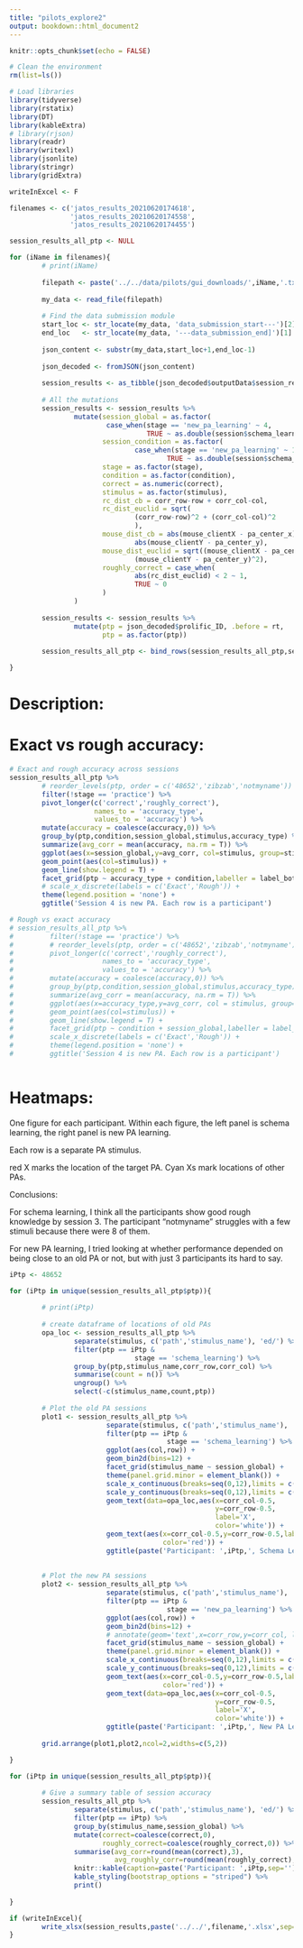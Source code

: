 ```yaml
---
title: "pilots_explore2"
output: bookdown::html_document2
---
```


```r
knitr::opts_chunk$set(echo = FALSE)
```

```r

# Clean the environment
rm(list=ls())

# Load libraries
library(tidyverse)
library(rstatix)
library(DT)
library(kableExtra)
# library(rjson)
library(readr)
library(writexl)
library(jsonlite)
library(stringr)
library(gridExtra)

```


```r

writeInExcel <- F

```


```r

filenames <- c('jatos_results_20210620174618',
               'jatos_results_20210620174558',
               'jatos_results_20210620174455')

session_results_all_ptp <- NULL

for (iName in filenames){
        # print(iName)
              
        filepath <- paste('../../data/pilots/gui_downloads/',iName,'.txt', sep='')
        
        my_data <- read_file(filepath)
        
        # Find the data submission module
        start_loc <- str_locate(my_data, 'data_submission_start---')[2]
        end_loc   <- str_locate(my_data, '---data_submission_end]')[1]
        
        json_content <- substr(my_data,start_loc+1,end_loc-1)
        
        json_decoded <- fromJSON(json_content)
        
        session_results <- as_tibble(json_decoded$outputData$session_results)
        
        # All the mutations
        session_results <- session_results %>%
                mutate(session_global = as.factor(
                        case_when(stage == 'new_pa_learning' ~ 4,
                                  TRUE ~ as.double(session$schema_learning))),
                       session_condition = as.factor(
                               case_when(stage == 'new_pa_learning' ~ 1,
                                       TRUE ~ as.double(session$schema_learning))),
                       stage = as.factor(stage),
                       condition = as.factor(condition),
                       correct = as.numeric(correct),
                       stimulus = as.factor(stimulus),
                       rc_dist_cb = corr_row-row + corr_col-col,
                       rc_dist_euclid = sqrt(
                               (corr_row-row)^2 + (corr_col-col)^2
                               ),
                       mouse_dist_cb = abs(mouse_clientX - pa_center_x) +
                               abs(mouse_clientY - pa_center_y),
                       mouse_dist_euclid = sqrt((mouse_clientX - pa_center_x)^2 +
                               (mouse_clientY - pa_center_y)^2),
                       roughly_correct = case_when(
                               abs(rc_dist_euclid) < 2 ~ 1,
                               TRUE ~ 0
                       )
                )
        
        session_results <- session_results %>%
                mutate(ptp = json_decoded$prolific_ID, .before = rt,
                       ptp = as.factor(ptp))
        
        session_results_all_ptp <- bind_rows(session_results_all_ptp,session_results)

}
```

# Description:



# Exact vs rough accuracy:

```r


# Exact and rough accuracy across sessions
session_results_all_ptp %>%
        # reorder_levels(ptp, order = c('48652','zibzab','notmyname')) %>%
        filter(!stage == 'practice') %>%
        pivot_longer(c('correct','roughly_correct'),
                     names_to = 'accuracy_type',
                     values_to = 'accuracy') %>% 
        mutate(accuracy = coalesce(accuracy,0)) %>%
        group_by(ptp,condition,session_global,stimulus,accuracy_type) %>%
        summarize(avg_corr = mean(accuracy, na.rm = T)) %>%
        ggplot(aes(x=session_global,y=avg_corr, col=stimulus, group=stimulus)) +
        geom_point(aes(col=stimulus)) + 
        geom_line(show.legend = T) + 
        facet_grid(ptp ~ accuracy_type + condition,labeller = label_both) +
        # scale_x_discrete(labels = c('Exact','Rough')) + 
        theme(legend.position = 'none') +
        ggtitle('Session 4 is new PA. Each row is a participant')

# Rough vs exact accuracy
# session_results_all_ptp %>%
#         filter(!stage == 'practice') %>%
#         # reorder_levels(ptp, order = c('48652','zibzab','notmyname')) %>%
#         pivot_longer(c('correct','roughly_correct'),
#                      names_to = 'accuracy_type',
#                      values_to = 'accuracy') %>%
#         mutate(accuracy = coalesce(accuracy,0)) %>%
#         group_by(ptp,condition,session_global,stimulus,accuracy_type) %>%
#         summarize(avg_corr = mean(accuracy, na.rm = T)) %>%
#         ggplot(aes(x=accuracy_type,y=avg_corr, col = stimulus, group=stimulus)) +
#         geom_point(aes(col=stimulus)) + 
#         geom_line(show.legend = T) + 
#         facet_grid(ptp ~ condition + session_global,labeller = label_both) + 
#         scale_x_discrete(labels = c('Exact','Rough')) + 
#         theme(legend.position = 'none') + 
#         ggtitle('Session 4 is new PA. Each row is a participant')



```

# Heatmaps:

One figure for each participant.
Within each figure, the left panel is schema learning, the right panel is new PA learning. 

Each row is a separate PA stimulus.

red X marks the location of the target PA. Cyan Xs mark locations of other PAs.

Conclusions:

For schema learning, I think all the participants show good rough knowledge by session 3. The participant "notmyname" struggles with a few stimuli because there were 8 of them.

For new PA learning, I tried looking at whether performance depended on being close to an old PA or not, but with just 3 participants its hard to say.

```r

iPtp <- 48652

for (iPtp in unique(session_results_all_ptp$ptp)){
        
        # print(iPtp)
        
        # create dataframe of locations of old PAs
        opa_loc <- session_results_all_ptp %>%
                separate(stimulus, c('path','stimulus_name'), 'ed/') %>% 
                filter(ptp == iPtp & 
                               stage == 'schema_learning') %>% 
                group_by(ptp,stimulus_name,corr_row,corr_col) %>%
                summarise(count = n()) %>%
                ungroup() %>%
                select(-c(stimulus_name,count,ptp))
        
        # Plot the old PA sessions
        plot1 <- session_results_all_ptp %>%
                        separate(stimulus, c('path','stimulus_name'), 'ed/') %>% 
                        filter(ptp == iPtp & 
                                       stage == 'schema_learning') %>% 
                        ggplot(aes(col,row)) +
                        geom_bin2d(bins=12) +
                        facet_grid(stimulus_name ~ session_global) +
                        theme(panel.grid.minor = element_blank()) +
                        scale_x_continuous(breaks=seq(0,12),limits = c(0,12)) + 
                        scale_y_continuous(breaks=seq(0,12),limits = c(0,12)) + 
                        geom_text(data=opa_loc,aes(x=corr_col-0.5,
                                                   y=corr_row-0.5,
                                                   label='X',
                                                   color='white')) + 
                        geom_text(aes(x=corr_col-0.5,y=corr_row-0.5,label='X',
                                      color='red')) + 
                        ggtitle(paste('Participant: ',iPtp,', Schema Learning',sep=''))
        
        
        # Plot the new PA sessions
        plot2 <- session_results_all_ptp %>%
                        separate(stimulus, c('path','stimulus_name'), 'ed/') %>% 
                        filter(ptp == iPtp & 
                                       stage == 'new_pa_learning') %>% 
                        ggplot(aes(col,row)) +
                        geom_bin2d(bins=12) +
                        # annotate(geom='text',x=corr_row,y=corr_col, label='X', color='red') +
                        facet_grid(stimulus_name ~ session_global) +
                        theme(panel.grid.minor = element_blank()) +
                        scale_x_continuous(breaks=seq(0,12),limits = c(0,12)) + 
                        scale_y_continuous(breaks=seq(0,12),limits = c(0,12)) + 
                        geom_text(aes(x=corr_col-0.5,y=corr_row-0.5,label='X',
                                      color='red')) + 
                        geom_text(data=opa_loc,aes(x=corr_col-0.5,
                                                   y=corr_row-0.5,
                                                   label='X',
                                                   color='white')) + 
                        ggtitle(paste('Participant: ',iPtp,', New PA Learning',sep=''))
        
        grid.arrange(plot1,plot2,ncol=2,widths=c(5,2))

}

for (iPtp in unique(session_results_all_ptp$ptp)){
        
        # Give a summary table of session accuracy
        session_results_all_ptp %>%
                separate(stimulus, c('path','stimulus_name'), 'ed/') %>% 
                filter(ptp == iPtp) %>% 
                group_by(stimulus_name,session_global) %>%
                mutate(correct=coalesce(correct,0),
                       roughly_correct=coalesce(roughly_correct,0)) %>%
                summarise(avg_corr=round(mean(correct),3),
                          avg_roughly_corr=round(mean(roughly_correct),3)) %>%
                knitr::kable(caption=paste('Participant: ',iPtp,sep='')) %>%
                kable_styling(bootstrap_options = "striped") %>%
                print()            
        
}
```


```r

if (writeInExcel){
        write_xlsx(session_results,paste('../../',filename,'.xlsx',sep=''))        
}


```

